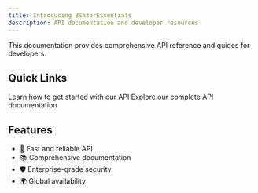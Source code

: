 ```yaml
---
title: Introducing BlazorEssentials
description: API documentation and developer resources
---
```


This documentation provides comprehensive API reference and guides for developers.

## Quick Links

<CardGroup cols={2}>
  <Card title="Getting Started" icon="rocket" href="/quickstart">
    Learn how to get started with our API
  </Card>
  <Card title="API Reference" icon="code" href="/api-reference">
    Explore our complete API documentation
  </Card>
</CardGroup>

## Features

- 🚀 Fast and reliable API
- 📚 Comprehensive documentation
- 🛡️ Enterprise-grade security
- 🌍 Global availability
